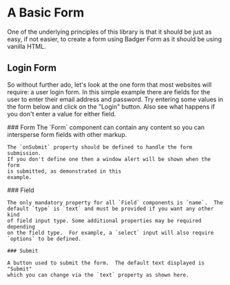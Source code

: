 
# A Basic Form

<div className="intro ">
  One of the underlying principles of this library is that it should be just
  as easy, if not easier, to create a form using Badger Form as it should be
  using vanilla HTML.
</div>

## Login Form

<Split align="start">
  So without further ado, let's look at the one form that most websites will
  require: a user login form.  In this simple example there are fields for the
  user to enter their email address and password.

  <Suggest>
    Try entering some values in the form below and click on the "Login"
    button. Also see what happens if you don't enter a value for either field.
  </Suggest>
</Split>

<Example
  Component={BasicFormCode}
  code={BasicFormSrc}
  caption="Basic Login Form"
  expand
/>

<Split align="start">
  <div>
    ### Form
    The `Form` component can contain any content so you can intersperse form
    fields with other markup.

    The `onSubmit` property should be defined to handle the form submission.
    If you don't define one then a window alert will be shown when the form
    is submitted, as demonstrated in this
    example.
  </div>
  <div>
    ### Field

    The only mandatory property for all `Field` components is `name`.  The
    default `type` is `text` and must be provided if you want any other kind
    of field input type. Some additional properties may be required depending
    on the field type.  For example, a `select` input will also require
    `options` to be defined.

    ### Submit

    A button used to submit the form.  The default text displayed is "Submit"
    which you can change via the `text` property as shown here.
  </div>
</Split>
